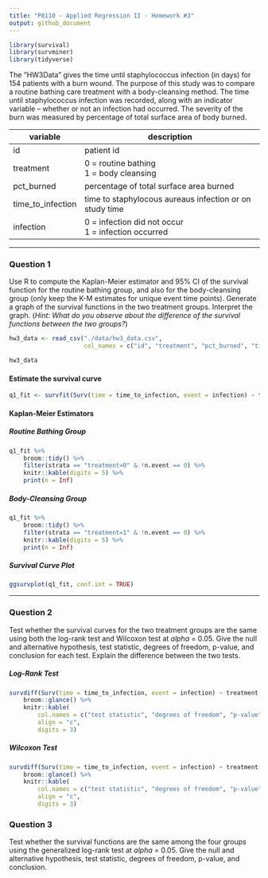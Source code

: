 ```yaml
---
title: "P8110 - Applied Regression II - Homework #3"
output: github_document
---
```


```r
library(survival)
library(survminer)
library(tidyverse)
```

The ”HW3Data” gives the time until staphylococcus infection (in days) for 154 patients with a burn wound. The purpose of this study was to compare a routine bathing care treatment with a body-cleansing method. The time until staphylococcus infection was recorded, along with an indicator variable – whether or not an infection had occurred. The severity of the burn was measured by percentage of total surface area of body burned.  

|variable             |description                                              |
|---------------------|---------------------------------------------------------|
|id                   |patient id                                               |
|treatment            |0 = routine bathing <br> 1 = body cleansing              |
|pct_burned           |percentage of total surface area burned                  |
|time_to_infection    |time to staphylocous aureaus infection or on study time  |
|infection            |0 = infection did not occur <br> 1 = infection occurred  |  

***  

### Question 1  

Use R to compute the Kaplan-Meier estimator and 95% CI of the survival function for the routine bathing group, and also for the body-cleansing group (only keep the K-M estimates for unique event time points). Generate a graph of the survival functions in the two treatment groups. Interpret the graph. (*Hint: What do you observe about the difference of the survival functions between the two groups?*)  

```r
hw3_data <- read_csv("./data/hw3_data.csv",
                     col_names = c("id", "treatment", "pct_burned", "time_to_infection", "infection"))

hw3_data
```

#### Estimate the survival curve  

```r
q1_fit <- survfit(Surv(time = time_to_infection, event = infection) ~ treatment, data = hw3_data)
```

#### Kaplan-Meier Estimators

##### Routine Bathing Group  

```r
q1_fit %>% 
    broom::tidy() %>% 
    filter(strata == "treatment=0" & !n.event == 0) %>% 
    knitr::kable(digits = 5) %>% 
    print(n = Inf)
```

##### Body-Cleansing Group  

```r
q1_fit %>% 
    broom::tidy() %>% 
    filter(strata == "treatment=1" & !n.event == 0) %>% 
    knitr::kable(digits = 5) %>% 
    print(n = Inf)
```

##### Survival Curve Plot  

```r
ggsurvplot(q1_fit, conf.int = TRUE)
```

***  

### Question 2  

Test whether the survival curves for the two treatment groups are the same using both the log-rank test and Wilcoxon test at *alpha* = 0.05. Give the null and alternative hypothesis, test statistic, degrees of freedom, p-value, and conclusion for each test. Explain the difference between the two tests.  

##### Log-Rank Test  

```r
survdiff(Surv(time = time_to_infection, event = infection) ~ treatment, data = hw3_data) %>% 
    broom::glance() %>% 
    knitr::kable(
        col.names = c("test statistic", "degrees of freedom", "p-value"),
        align = "c",
        digits = 3)
```

##### Wilcoxon Test  

```r
survdiff(Surv(time = time_to_infection, event = infection) ~ treatment, data = hw3_data, rho = 1) %>% 
    broom::glance() %>% 
    knitr::kable(
        col.names = c("test statistic", "degrees of freedom", "p-value"),
        align = "c",
        digits = 3)
```

### Question 3  

Test whether the survival functions are the same among the four groups using the generalized log-rank test at *alpha* = 0.05. Give the null and alternative hypothesis, test statistic, degrees of freedom, p-value, and conclusion.  


